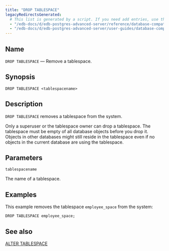 ```yaml
---
title: "DROP TABLESPACE"
legacyRedirectsGenerated:
  # This list is generated by a script. If you need add entries, use the `legacyRedirects` key.
  - "/edb-docs/d/edb-postgres-advanced-server/reference/database-compatibility-for-oracle-developers-reference-guide/9.6/Database_Compatibility_for_Oracle_Developers_Reference_Guide.1.072.html"
  - "/edb-docs/d/edb-postgres-advanced-server/user-guides/database-compatibility-for-oracle-developers-guide/9.5/Database_Compatibility_for_Oracle_Developers_Guide.1.098.html"
---
```


<div id="drop_tablespace" class="registered_link"></div>

## Name

`DROP TABLESPACE` &mdash; Remove a tablespace.

## Synopsis

```text
DROP TABLESPACE <tablespacename>
```

## Description

`DROP TABLESPACE` removes a tablespace from the system.

Only a superuser or the tablespace owner can drop a tablespace. The tablespace must be empty of all database objects before you drop it. Objects in other databases might still reside in the tablespace even if no objects in the current database are using the tablespace.

## Parameters

`tablespacename`

 The name of a tablespace.

## Examples

This example removes the tablespace `employee_space` from the system:

```text
DROP TABLESPACE employee_space;
```

## See also

[ALTER TABLESPACE](14_alter_tablespace/#alter_tablespace)
